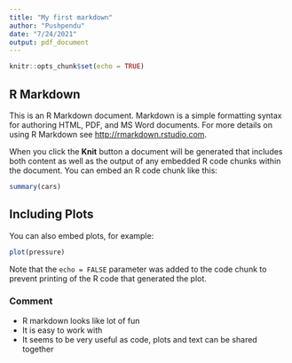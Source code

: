 ```yaml
---
title: "My first markdown"
author: "Pushpendu"
date: "7/24/2021"
output: pdf_document
---
```


```r
knitr::opts_chunk$set(echo = TRUE)
```

## R Markdown

This is an R Markdown document. Markdown is a simple formatting syntax for authoring HTML, PDF, and MS Word documents. For more details on using R Markdown see <http://rmarkdown.rstudio.com>.

When you click the **Knit** button a document will be generated that includes both content as well as the output of any embedded R code chunks within the document. You can embed an R code chunk like this:

```r
summary(cars)
```

## Including Plots

You can also embed plots, for example:

```r
plot(pressure)
```

Note that the `echo = FALSE` parameter was added to the code chunk to prevent printing of the R code that generated the plot.

### Comment
- R markdown looks like lot of fun  
- It is easy to work with  
- It seems to be very useful as code, plots and text can be shared together  